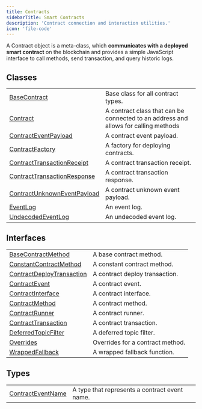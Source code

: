 ```yaml
---
title: Contracts
sidebarTitle: Smart Contracts
description: 'Contract connection and interaction utilities.'
icon: 'file-code'
---
```


A Contract object is a meta-class, which **communicates with a deployed smart contract** on the blockchain and provides a simple JavaScript interface to call methods, send transaction, and query historic logs.

## Classes

|                                                                             |                                                                                     |
| --------------------------------------------------------------------------- | ----------------------------------------------------------------------------------- |
| [BaseContract](/content/classes/BaseContract)                               | Base class for all contract types.                                                  |
| [Contract](/content/classes/Contract)                                       | A contract class that can be connected to an address and allows for calling methods |
| [ContractEventPayload](/content/classes/ContractEventPayload)               | A contract event payload.                                                           |
| [ContractFactory](/content/classes/ContractFactory)                         | A factory for deploying contracts.                                                  |
| [ContractTransactionReceipt](/content/classes/ContractTransactionReceipt)   | A contract transaction receipt.                                                     |
| [ContractTransactionResponse](/content/classes/ContractTransactionResponse) | A contract transaction response.                                                    |
| [ContractUnknownEventPayload](/content/classes/ContractUnknownEventPayload) | A contract unknown event payload.                                                   |
| [EventLog](/content/classes/EventLog)                                       | An event log.                                                                       |
| [UndecodedEventLog](/content/classes/UndecodedEventLog)                     | An undecoded event log.                                                             |

## Interfaces

|                                                                            |                                  |
| -------------------------------------------------------------------------- | -------------------------------- |
| [BaseContractMethod](/content/interfaces/BaseContractMethod)               | A base contract method.          |
| [ConstantContractMethod](/content/interfaces/ConstantContractMethod)       | A constant contract method.      |
| [ContractDeployTransaction](/content/interfaces/ContractDeployTransaction) | A contract deploy transaction.   |
| [ContractEvent](/content/interfaces/ContractEvent)                         | A contract event.                |
| [ContractInterface](/content/interfaces/ContractInterface)                 | A contract interface.            |
| [ContractMethod](/content/interfaces/ContractMethod)                       | A contract method.               |
| [ContractRunner](/content/interfaces/ContractRunner)                       | A contract runner.               |
| [ContractTransaction](/content/interfaces/ContractTransaction)             | A contract transaction.          |
| [DeferredTopicFilter](/content/interfaces/DeferredTopicFilter)             | A deferred topic filter.         |
| [Overrides](/content/interfaces/Overrides)                                 | Overrides for a contract method. |
| [WrappedFallback](/content/interfaces/WrappedFallback)                     | A wrapped fallback function.     |

## Types

|                                                              |                                               |
| ------------------------------------------------------------ | --------------------------------------------- |
| [ContractEventName](/content/type-aliases/ContractEventName) | A type that represents a contract event name. |
